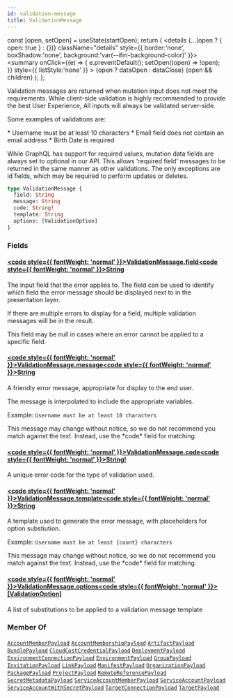 ```yaml
---
id: validation-message
title: ValidationMessage
---
```









  const [open, setOpen] = useState(startOpen);
  return (
    <details {...(open ? { open: true } : {})} className="details" style={{ border:'none', boxShadow:'none', background:'var(--ifm-background-color)' }}>
      <summary
        onClick={(e) => {
          e.preventDefault();
          setOpen((open) => !open);
        }}
        style={{ listStyle:'none' }}
      >
      {open ? dataOpen : dataClose}
      </summary>
      {open && children}
    </details>
  );
};








Validation messages are returned when mutation input does not meet the requirements.
  While client-side validation is highly recommended to provide the best User Experience,
  All inputs will always be validated server-side.

  Some examples of validations are:

  &#x002A; Username must be at least 10 characters
  &#x002A; Email field does not contain an email address
  &#x002A; Birth Date is required

  While GraphQL has support for required values, mutation data fields are always
  set to optional in our API. This allows 'required field' messages
  to be returned in the same manner as other validations. The only exceptions
  are id fields, which may be required to perform updates or deletes.


```graphql
type ValidationMessage {
  field: String
  message: String
  code: String!
  template: String
  options: [ValidationOption]
}
```




### Fields

#### [<code style={{ fontWeight: 'normal' }}>ValidationMessage.<b>field</b></code>](#)<Bullet />[<code style={{ fontWeight: 'normal' }}><b>String</b></code>](/swapi/types/scalars/string.mdx) <Badge class="badge badge--secondary " text="scalar"/> 
The input field that the error applies to. The field can be used to
identify which field the error message should be displayed next to in the
presentation layer.

If there are multiple errors to display for a field, multiple validation
messages will be in the result.

This field may be null in cases where an error cannot be applied to a specific field.


#### [<code style={{ fontWeight: 'normal' }}>ValidationMessage.<b>message</b></code>](#)<Bullet />[<code style={{ fontWeight: 'normal' }}><b>String</b></code>](/swapi/types/scalars/string.mdx) <Badge class="badge badge--secondary " text="scalar"/> 
A friendly error message, appropriate for display to the end user.

The message is interpolated to include the appropriate variables.

Example: `Username must be at least 10 characters`

This message may change without notice, so we do not recommend you match against the text.
Instead, use the &#x002A;code&#x002A; field for matching.


#### [<code style={{ fontWeight: 'normal' }}>ValidationMessage.<b>code</b></code>](#)<Bullet />[<code style={{ fontWeight: 'normal' }}><b>String!</b></code>](/swapi/types/scalars/string.mdx) <Badge class="badge badge--secondary badge--non_null" text="non-null"/> <Badge class="badge badge--secondary " text="scalar"/> 
A unique error code for the type of validation used.


#### [<code style={{ fontWeight: 'normal' }}>ValidationMessage.<b>template</b></code>](#)<Bullet />[<code style={{ fontWeight: 'normal' }}><b>String</b></code>](/swapi/types/scalars/string.mdx) <Badge class="badge badge--secondary " text="scalar"/> 
A template used to generate the error message, with placeholders for option substiution.

Example: `Username must be at least {count} characters`

This message may change without notice, so we do not recommend you match against the text.
Instead, use the &#x002A;code&#x002A; field for matching.


#### [<code style={{ fontWeight: 'normal' }}>ValidationMessage.<b>options</b></code>](#)<Bullet />[<code style={{ fontWeight: 'normal' }}><b>[ValidationOption]</b></code>](/swapi/types/objects/validation-option.mdx) <Badge class="badge badge--secondary " text="list"/> <Badge class="badge badge--secondary " text="object"/> 
A list of substitutions to be applied to a validation message template






### Member Of

[`AccountMemberPayload`](/swapi/types/objects/account-member-payload.mdx)  <Badge class="badge badge--secondary badge--relation" text="object"/><Bullet />[`AccountMembershipPayload`](/swapi/types/objects/account-membership-payload.mdx)  <Badge class="badge badge--secondary badge--relation" text="object"/><Bullet />[`ArtifactPayload`](/swapi/types/objects/artifact-payload.mdx)  <Badge class="badge badge--secondary badge--relation" text="object"/><Bullet />[`BundlePayload`](/swapi/types/objects/bundle-payload.mdx)  <Badge class="badge badge--secondary badge--relation" text="object"/><Bullet />[`CloudCostCredentialPayload`](/swapi/types/objects/cloud-cost-credential-payload.mdx)  <Badge class="badge badge--secondary badge--relation" text="object"/><Bullet />[`DeploymentPayload`](/swapi/types/objects/deployment-payload.mdx)  <Badge class="badge badge--secondary badge--relation" text="object"/><Bullet />[`EnvironmentConnectionPayload`](/swapi/types/objects/environment-connection-payload.mdx)  <Badge class="badge badge--secondary badge--relation" text="object"/><Bullet />[`EnvironmentPayload`](/swapi/types/objects/environment-payload.mdx)  <Badge class="badge badge--secondary badge--relation" text="object"/><Bullet />[`GroupPayload`](/swapi/types/objects/group-payload.mdx)  <Badge class="badge badge--secondary badge--relation" text="object"/><Bullet />[`InvitationPayload`](/swapi/types/objects/invitation-payload.mdx)  <Badge class="badge badge--secondary badge--relation" text="object"/><Bullet />[`LinkPayload`](/swapi/types/objects/link-payload.mdx)  <Badge class="badge badge--secondary badge--relation" text="object"/><Bullet />[`ManifestPayload`](/swapi/types/objects/manifest-payload.mdx)  <Badge class="badge badge--secondary badge--relation" text="object"/><Bullet />[`OrganizationPayload`](/swapi/types/objects/organization-payload.mdx)  <Badge class="badge badge--secondary badge--relation" text="object"/><Bullet />[`PackagePayload`](/swapi/types/objects/package-payload.mdx)  <Badge class="badge badge--secondary badge--relation" text="object"/><Bullet />[`ProjectPayload`](/swapi/types/objects/project-payload.mdx)  <Badge class="badge badge--secondary badge--relation" text="object"/><Bullet />[`RemoteReferencePayload`](/swapi/types/objects/remote-reference-payload.mdx)  <Badge class="badge badge--secondary badge--relation" text="object"/><Bullet />[`SecretMetadataPayload`](/swapi/types/objects/secret-metadata-payload.mdx)  <Badge class="badge badge--secondary badge--relation" text="object"/><Bullet />[`ServiceAccountMemberPayload`](/swapi/types/objects/service-account-member-payload.mdx)  <Badge class="badge badge--secondary badge--relation" text="object"/><Bullet />[`ServiceAccountPayload`](/swapi/types/objects/service-account-payload.mdx)  <Badge class="badge badge--secondary badge--relation" text="object"/><Bullet />[`ServiceAccountWithSecretPayload`](/swapi/types/objects/service-account-with-secret-payload.mdx)  <Badge class="badge badge--secondary badge--relation" text="object"/><Bullet />[`TargetConnectionPayload`](/swapi/types/objects/target-connection-payload.mdx)  <Badge class="badge badge--secondary badge--relation" text="object"/><Bullet />[`TargetPayload`](/swapi/types/objects/target-payload.mdx)  <Badge class="badge badge--secondary badge--relation" text="object"/>